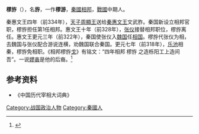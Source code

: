 {{先秦人物信息框
|image       = 
|名称         = 樛斿
|官位         = [[秦國|秦國]][[相邦|相邦]]
|名        = 斿
|国家     = [[秦國|秦國]]
}}
'''樛斿'''（{{bd|？||？||}}），名'''斿'''，一作'''樛游'''，[[秦國|秦國]][[相邦|相邦]]，[[戰國|戰國]]中期人。

秦惠文王四年（前334年），[[天子|天子]][[周顯王|周顯王]]送给[[秦惠文王|秦惠文王]]文武胙。秦国新设立相邦官职，樛斿担任第1任相邦。惠文王十年（前328年），[[张仪|张仪]]接替相邦职位，樛斿离任。惠文王更元三年（前322年），秦国使张仪入[[魏国|魏国]]任[[相国|相国]]。樛斿代张仪为相，去魏国与张仪配合游说连横，劝魏国联合秦国。更元七年（前318年），[[乐池|乐池]]相秦，樛斿免相职。《相邦樛斿[[戈|戈]]》有铭文：“四年相邦 樛斿 之造栎阳工上造间 吾”。一说[[嫪毐|嫪毐]]是他的后裔。<ref>{{Cite web |url=http://www.doc88.com/p-6621998629333.html |title=嫪毐本是名门之后 |access-date=2015-03-29 |archive-date=2016-03-05 |archive-url=https://web.archive.org/web/20160305111321/http://www.doc88.com/p-6621998629333.html |dead-url=no }}</ref>
== 参考资料 ==
* 《中国历代宰相大词典》

[[Category:战国政治人物|Category:战国政治人物]]
[[Category:秦國人|Category:秦國人]]